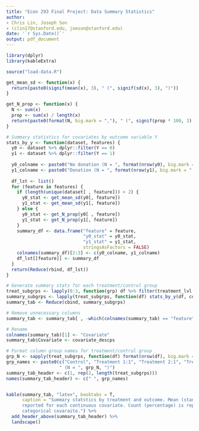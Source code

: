 ```yaml
---
title: "Econ 293 Final Project: Data Summary Statistics"
author: 
- Chris Lin, Joseph Son
- (clin17@stanford.edu, joeson@stanford.edu)
date: '`r Sys.Date()`'
output: pdf_document
---
```


```r
library(dplyr)
library(kableExtra)
```

```r
source("load-data.R")
```

```r
get_mean_sd <- function(x) {
  return(paste0(signif(mean(x), 3), " (", signif(sd(x), 3), ")"))
}

get_N_prop <- function(x) {
  N <- sum(x)
  prop <- sum(x) / length(x)
  return(paste0(format(N, big.mark = ","), " (", signif(prop * 100, 3), "%)"))
}

# Summary statistics for covariates by outcome variable Y
stats_by_y <- function(dataset, features) {
  y0 <- dataset %>% dplyr::filter(Y == 0)
  y1 <- dataset %>% dplyr::filter(Y == 1)
  
  y0_colname <- paste0("No donation (N = ", format(nrow(y0), big.mark = ","), ")")
  y1_colname <- paste0("Donation (N = ", format(nrow(y1), big.mark = ","), ")")
  
  df_lst <- list()
  for (feature in features) {
    if (length(unique(dataset[ , feature])) > 2) {
      y0_stat <- get_mean_sd(y0[, feature])
      y1_stat <- get_mean_sd(y1[, feature])
    } else {
      y0_stat <- get_N_prop(y0[ , feature])
      y1_stat <- get_N_prop(y1[, feature])
    }
    summary_df <- data.frame("feature" = feature, 
                             "y0_stat" = y0_stat, 
                             "y1_stat" = y1_stat, 
                             stringsAsFactors = FALSE)
    colnames(summary_df)[2:3] <- c(y0_colname, y1_colname)
    df_lst[[feature]] <- summary_df
  }
  return(Reduce(rbind, df_lst))
}

# Generate summary stats for each treatment/control group
treat_subgrps <- lapply(0:3, function(grp) df %>% filter(treatment_lvl == grp))
summary_subgrps <- lapply(treat_subgrps, function(df) stats_by_y(df, covariate_names))
summary_tab <- Reduce(cbind, summary_subgrps)

# Remove unnecessary columns
summary_tab <- summary_tab[ , -which(colnames(summary_tab) == "feature")[-1]]

# Rename
colnames(summary_tab)[1] <- "Covariate"
summary_tab$Covariate <- covariate_descps

# Format column group names for treatment/control group
grp_N <- sapply(treat_subgrps, function(df) format(nrow(df), big.mark = ","))
grp_names <- paste0(c("Control", "Treatment 1:1", "Treatment 2:1", "Treatment 3:1"), 
                    " (N = ", grp_N, ")")
summary_tab_header <- c(1, rep(2, length(treat_subgrps)))
names(summary_tab_header) <- c(" ", grp_names)


kable(summary_tab, "latex", booktabs = T, 
      caption = "Summary statstics by treatment and outcome. Mean (standard deviation) is 
      reported for each continuous covariate. Count (percentage) is reported for each 
      categorical covaraite.") %>% 
  add_header_above(summary_tab_header) %>%
  landscape()
```
